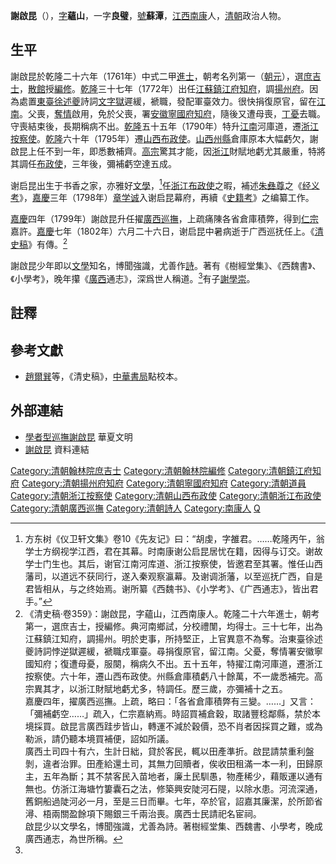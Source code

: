 {{明清人物信息框
| 姓名 = 謝啟昆
| 原名 =
| 圖片名稱=  
| 圖片大小 = 200px
| 圖片說明 =
| 最高職務 = 廣西巡撫
| 國家 = 大清
| 爵位 =
| 籍貫 = [[江西|江西]][[南康縣|南康縣]]
| 族裔 = 漢族
| 旗籍 = 
| 字號 = 字蘊山，一字良璧，號蘇潭
| 諡號 = 
| 出生日期 = [[乾隆|乾隆]]二年（1737年）
| 出生地點 = [[江西|江西]][[南康|南康]]
| 逝世日期 = [[嘉慶|嘉慶]]七年（1802年）
| 逝世地點 = [[廣西|廣西]][[南寧|南寧]]
| 墓葬 = 
| 配偶 =
| 親屬 = 
| 出身 = 
*乾隆二十六年辛巳恩科進士出身
| 經歷 = 
| 著作 =
*著《樹經堂集》、《西魏書》、《小學考》
*修《廣西通志》
}}

'''謝啟昆'''（{{bd|1737年||1802年|catIdx=X謝}}），[[表字|字]]'''蘊山'''，一字'''良璧'''，[[號|號]]'''蘇潭'''，[[江西|江西]][[南康|南康]]人，[[清朝|清朝]]政治人物。

==生平==
謝啟昆於乾隆二十六年（1761年）中式二甲[[進士|進士]]，朝考名列第一（[[朝元|朝元]]），選[[庶吉士|庶吉士]]，[[散館|散館]]授[[編修|編修]]。[[乾隆|乾隆]]三十七年（1772年）出任[[江蘇|江蘇]][[鎮江府|鎮江府]][[知府|知府]]，調[[揚州府|揚州府]]。因為處置[[東臺|東臺]][[徐述夔|徐述夔]]詩詞[[文字獄|文字獄]]遲緩，褫職，發配軍臺效力。很快捐復原官，留在[[江南|江南]]。父喪，[[奪情|奪情]]啟用，免於父喪，署[[安徽|安徽]][[寧國府|寧國府]][[知府|知府]]，隨後又遭母喪，[[丁憂|丁憂]]去職。守喪結束後，長期稱病不出。[[乾隆|乾隆]]五十五年（1790年）特升[[江南|江南]]河庫道，遷[[浙江|浙江]][[按察使|按察使]]。[[乾隆|乾隆]]六十年（1795年）遷[[山西|山西]][[布政使|布政使]]。[[山西|山西]][[州|州]][[縣|縣]]倉庫原本大幅虧欠，謝啟昆上任不到一年，即悉數補齊。[[清高宗|高宗]]驚其才能，因[[浙江|浙江]]財賦地虧尤其嚴重，特將其調任[[布政使|布政使]]，三年後，彌補虧空達五成。

谢启昆出生于书香之家，亦雅好[[文學|文學]]，<ref>方东树《仪卫轩文集》卷10《先友记》曰：“胡虔，字雒君。……乾隆丙午，翁学士方纲视学江西，君在其幕。时南康谢公启昆居忧在籍，因得与订交。谢故学士门生也。其后，谢官江南河库道、浙江按察使，皆邀君至其署。惟任山西藩司，以道远不获同行，遂入秦观察瀛幕。及谢调浙藩，以至巡抚广西，自是君皆相从，与之终始焉。谢所纂《西魏书》、《小学考》、《广西通志》，皆出君手。”</ref>任[[浙江|浙江]][[布政使|布政使]]之暇，補述[[朱彝尊|朱彝尊]]之《[[经义考|经义考]]》，[[嘉慶|嘉慶]]三年（1798年）[[章学诚|章学诚]]入谢启昆幕府，再續《[[史籍考|史籍考]]》之编纂工作。

[[嘉慶|嘉慶]]四年（1799年）謝啟昆升任擢[[廣西巡撫|廣西巡撫]]，上疏痛陳各省倉庫積弊，得到[[嘉慶帝|仁宗]]嘉許。[[嘉慶|嘉慶]]七年（1802年）六月二十六日，谢启昆中暑病逝于广西巡抚任上。《[[清史稿|清史稿]]》有傳。<ref name="清史稿">《清史稿·卷359》：謝啟昆，字蘊山，江西南康人。乾隆二十六年進士，朝考第一，選庶吉士，授編修。典河南鄉試，分校禮闈，均得士。三十七年，出為江蘇鎮江知府，調揚州。明於吏事，所持堅正，上官異意不為奪。治東臺徐述夔詩詞悖逆獄遲緩，褫職戍軍臺。尋捐復原官，留江南。父憂，奪情署安徽寧國知府；復遭母憂，服闋，稱病久不出。五十五年，特擢江南河庫道，遷浙江按察使。六十年，遷山西布政使。州縣倉庫積虧八十餘萬，不一歲悉補完。高宗異其才，以浙江財賦地虧尤多，特調任。歷三歲，亦彌補十之五。<br>嘉慶四年，擢廣西巡撫。上疏，略曰：「各省倉庫積弊有三變。……」又言：「彌補虧空……」疏入，仁宗嘉納焉。時詔買補倉穀，取諸豐稔鄰縣，禁於本境採買。啟昆言廣西跬步皆山，轉運不減於穀價，恐不肖者因採買之難，或為勒派，請仍聽本境買補便，詔如所議。<br>廣西土司四十有六，生計日絀，貸於客民，輒以田產準折。啟昆請禁重利盤剝，違者治罪。田產給還土司，其無力回贖者，俟收田租滿一本一利，田歸原主，五年為斷；其不禁客民入苗地者，廉土民馴愚，物產稀少，藉販運以通有無也。仿浙江海塘竹簍囊石之法，修築興安陡河石隄，以除水患。河流深通，舊銅船過陡河必一月，至是三日而畢。七年，卒於官，詔嘉其廉潔，於所節省潯、梧兩關盈餘項下賜銀三千兩治喪。廣西士民請祀名宦祠。<br>啟昆少以文學名，博聞強識，尤善為詩。著樹經堂集、西魏書、小學考，晚成廣西通志，為世所稱。</ref>

謝啟昆少年即以[[文學|文學]]知名，博聞強識，尤善作[[詩|詩]]。著有《樹經堂集》、《西魏書》、《小學考》，晚年攥《[[廣西|廣西]]通志》，深爲世人稱道。<ref name="清史稿" />有子[[謝學崇|謝學崇]]。

==註釋==
{{reflist}}

==參考文獻==
*[[趙爾巽|趙爾巽]]等，《清史稿》，[[中華書局|中華書局]]點校本。

==外部連結==
*[http://cathay.ce.cn/person/200907/06/t20090706_19470200.shtml 學者型巡撫謝啟昆]{{Wayback|url=http://cathay.ce.cn/person/200907/06/t20090706_19470200.shtml |date=20090708202444 }} 華夏文明
*[http://npmhost.npm.gov.tw/ttscgi2/ttsquery?0:0:npmauac:TM%3D%C4%AC 謝啟昆]{{Wayback|url=http://npmhost.npm.gov.tw/ttscgi2/ttsquery?0:0:npmauac:TM%3D%C4%AC |date=20160304194239 }} 資料連結
{{start box}}
{{s-off}}
{{succession box|？|司馬騊|清朝山西布政使|乾隆六十年七月廿九日 - 嘉慶元年十一月十二日<br /><small>1795年9月12日 - 1796年12月10日</small>}}
{{succession box|？|[[孫玉庭|孫玉庭]]|清朝廣西巡撫|嘉庆四年八月二十六 - 嘉庆七年七月十一<br /><small>1799年 - 1802年8月8日</small>}}
{{end box}}
{{乾隆二十六年辛巳恩科殿試金榜}} 
{{DEFAULTSORT:Xie謝}}

[[Category:清朝翰林院庶吉士|Category:清朝翰林院庶吉士]]
[[Category:清朝翰林院編修|Category:清朝翰林院編修]]
[[Category:清朝鎮江府知府|Category:清朝鎮江府知府]]
[[Category:清朝揚州府知府|Category:清朝揚州府知府]]
[[Category:清朝寧國府知府|Category:清朝寧國府知府]]
[[Category:清朝道員|Category:清朝道員]]
[[Category:清朝浙江按察使|Category:清朝浙江按察使]]
[[Category:清朝山西布政使|Category:清朝山西布政使]]
[[Category:清朝浙江布政使|Category:清朝浙江布政使]]
[[Category:清朝廣西巡撫|Category:清朝廣西巡撫]]
[[Category:清朝詩人|Category:清朝詩人]]
[[Category:南康人|Category:南康人]]
[[Category:謝姓|Q]]
